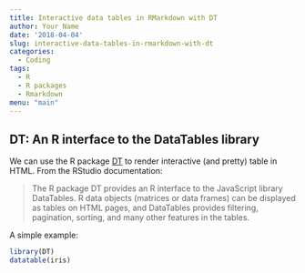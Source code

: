 ```yaml
---
title: Interactive data tables in RMarkdown with DT
author: Your Name
date: '2018-04-04'
slug: interactive-data-tables-in-rmarkdown-with-dt
categories:
  - Coding
tags:
  - R
  - R packages
  - Rmarkdown
menu: "main"
---
```


## DT: An R interface to the DataTables library

We can use the R package [DT](https://rstudio.github.io/DT/) to render interactive (and pretty) table in HTML. From the RStudio documentation:

> The R package DT provides an R interface to the JavaScript library DataTables. R data objects (matrices or data frames) can be displayed as tables on HTML pages, and DataTables provides filtering, pagination, sorting, and many other features in the tables.

A simple example:
```r
library(DT)
datatable(iris)
```

